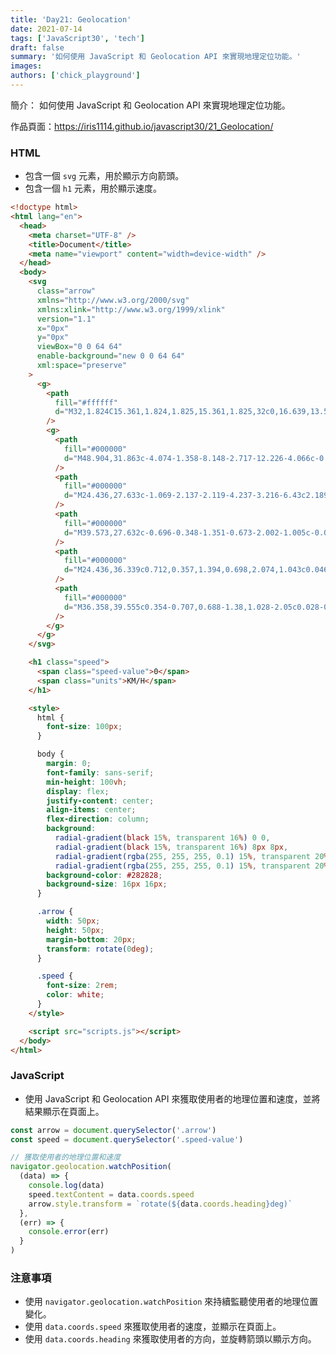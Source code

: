 ```yaml
---
title: 'Day21: Geolocation'
date: 2021-07-14
tags: ['JavaScript30', 'tech']
draft: false
summary: '如何使用 JavaScript 和 Geolocation API 來實現地理定位功能。'
images:
authors: ['chick_playground']
---
```


簡介： 如何使用 JavaScript 和 Geolocation API 來實現地理定位功能。

作品頁面：https://iris1114.github.io/javascript30/21_Geolocation/

### HTML

- 包含一個 `svg` 元素，用於顯示方向箭頭。
- 包含一個 `h1` 元素，用於顯示速度。

```html
<!doctype html>
<html lang="en">
  <head>
    <meta charset="UTF-8" />
    <title>Document</title>
    <meta name="viewport" content="width=device-width" />
  </head>
  <body>
    <svg
      class="arrow"
      xmlns="http://www.w3.org/2000/svg"
      xmlns:xlink="http://www.w3.org/1999/xlink"
      version="1.1"
      x="0px"
      y="0px"
      viewBox="0 0 64 64"
      enable-background="new 0 0 64 64"
      xml:space="preserve"
    >
      <g>
        <path
          fill="#ffffff"
          d="M32,1.824C15.361,1.824,1.825,15.361,1.825,32c0,16.639,13.537,30.176,30.175,30.176S62.175,48.639,62.175,32C62.175,15.361,48.639,1.824,32,1.824z M29.715,3.988h1.12l2.333,3.807V3.988h1.069v5.701h-1.155l-2.298-3.718v3.718h-1.069V3.988z M9.323,33.917H8.102l-1.136-4.262l-1.132,4.262H4.587l-1.361-5.701h1.178l0.859,3.916l1.042-3.916h1.369l0.999,3.982l0.875-3.982h1.159L9.323,33.917z M33.995,59.828c-0.181,0.285-0.438,0.497-0.77,0.636c-0.332,0.139-0.745,0.208-1.241,0.208c-0.721,0-1.274-0.167-1.661-0.5c-0.386-0.333-0.617-0.819-0.692-1.456l1.12-0.109c0.067,0.376,0.204,0.652,0.41,0.828c0.206,0.176,0.484,0.264,0.834,0.264c0.371,0,0.65-0.078,0.838-0.235c0.188-0.157,0.282-0.34,0.282-0.55c0-0.135-0.04-0.25-0.119-0.344c-0.079-0.095-0.217-0.177-0.414-0.247c-0.135-0.047-0.442-0.13-0.922-0.249c-0.617-0.153-1.05-0.341-1.299-0.564c-0.35-0.314-0.525-0.696-0.525-1.147c0-0.29,0.082-0.562,0.247-0.815c0.165-0.253,0.402-0.445,0.712-0.577c0.31-0.132,0.684-0.198,1.122-0.198c0.716,0,1.254,0.157,1.616,0.471c0.362,0.314,0.552,0.733,0.57,1.256l-1.151,0.051c-0.049-0.293-0.155-0.504-0.317-0.632c-0.162-0.128-0.405-0.193-0.729-0.193c-0.334,0-0.596,0.069-0.786,0.206c-0.122,0.088-0.183,0.206-0.183,0.354c0,0.135,0.057,0.25,0.171,0.346c0.145,0.122,0.498,0.249,1.058,0.381c0.56,0.132,0.974,0.269,1.243,0.41c0.268,0.141,0.478,0.334,0.63,0.58c0.152,0.245,0.227,0.548,0.227,0.908C34.267,59.237,34.176,59.543,33.995,59.828z M32,52.795c-11.466,0-20.795-9.329-20.795-20.795c0-11.466,9.329-20.795,20.795-20.795S52.795,20.534,52.795,32C52.795,43.466,43.466,52.795,32,52.795z M55.014,33.917v-5.701h4.227v0.965h-3.076v1.264h2.862v0.96h-2.862v1.552h3.185v0.961H55.014z"
        />
        <g>
          <path
            fill="#000000"
            d="M48.904,31.863c-4.074-1.358-8.148-2.717-12.226-4.066c-0.265-0.087-0.399-0.223-0.486-0.486c-1.349-4.077-2.708-8.151-4.066-12.226c-0.029-0.087-0.074-0.169-0.132-0.3c-0.054,0.152-0.09,0.245-0.122,0.34c-1.352,4.053-2.707,8.104-4.048,12.161c-0.096,0.292-0.246,0.428-0.532,0.522c-4.056,1.342-8.108,2.696-12.16,4.049c-0.097,0.032-0.189,0.074-0.344,0.137c0.172,0.06,0.267,0.093,0.362,0.125c4.074,1.358,8.148,2.717,12.224,4.072c0.204,0.068,0.337,0.158,0.412,0.386c1.243,3.757,2.498,7.511,3.75,11.265c0.144,0.432,0.291,0.862,0.463,1.373c0.068-0.185,0.108-0.285,0.142-0.386c1.349-4.042,2.701-8.083,4.04-12.128c0.094-0.284,0.231-0.438,0.523-0.534c4.056-1.341,8.108-2.696,12.161-4.048c0.099-0.033,0.195-0.076,0.347-0.137C49.067,31.925,48.987,31.891,48.904,31.863z M37.475,32.038c-1.316,0.439-2.631,0.879-3.947,1.314c-0.095,0.031-0.139,0.081-0.17,0.173c-0.434,1.313-0.873,2.625-1.311,3.937c-0.012,0.033-0.024,0.066-0.046,0.126c-0.056-0.166-0.104-0.306-0.15-0.446c-0.407-1.219-0.814-2.437-1.218-3.657c-0.025-0.074-0.068-0.104-0.134-0.125c-1.323-0.44-2.646-0.881-3.968-1.322c-0.031-0.01-0.062-0.022-0.118-0.041c0.05-0.02,0.081-0.034,0.112-0.045c1.315-0.439,2.631-0.879,3.947-1.314c0.093-0.03,0.142-0.075,0.173-0.17c0.435-1.316,0.875-2.632,1.314-3.947c0.01-0.031,0.022-0.062,0.039-0.11c0.019,0.042,0.033,0.069,0.043,0.097c0.441,1.323,0.882,2.645,1.321,3.969c0.028,0.085,0.072,0.129,0.158,0.158c1.324,0.438,2.646,0.879,3.969,1.32c0.027,0.009,0.053,0.02,0.1,0.038C37.538,32.013,37.507,32.027,37.475,32.038z"
          />
          <path
            fill="#000000"
            d="M24.436,27.633c-1.069-2.137-2.119-4.237-3.216-6.43c2.189,1.094,4.292,2.145,6.433,3.216c-0.359,0.713-0.706,1.404-1.057,2.091c-0.023,0.045-0.078,0.082-0.127,0.106C25.807,26.949,25.143,27.28,24.436,27.633z"
          />
          <path
            fill="#000000"
            d="M39.573,27.632c-0.696-0.348-1.351-0.673-2.002-1.005c-0.076-0.038-0.155-0.104-0.193-0.177c-0.338-0.661-0.666-1.326-1.019-2.033c2.121-1.061,4.228-2.115,6.43-3.217C41.69,23.399,40.635,25.509,39.573,27.632z"
          />
          <path
            fill="#000000"
            d="M24.436,36.339c0.712,0.357,1.394,0.698,2.074,1.043c0.046,0.024,0.088,0.073,0.113,0.121c0.339,0.671,0.674,1.345,1.028,2.051c-2.126,1.063-4.232,2.117-6.43,3.216C22.317,40.577,23.37,38.472,24.436,36.339z"
          />
          <path
            fill="#000000"
            d="M36.358,39.555c0.354-0.707,0.688-1.38,1.028-2.05c0.028-0.056,0.084-0.111,0.14-0.139c0.67-0.339,1.343-0.674,2.047-1.026c1.066,2.131,2.118,4.235,3.215,6.43C40.601,41.676,38.503,40.628,36.358,39.555z"
          />
        </g>
      </g>
    </svg>

    <h1 class="speed">
      <span class="speed-value">0</span>
      <span class="units">KM/H</span>
    </h1>

    <style>
      html {
        font-size: 100px;
      }

      body {
        margin: 0;
        font-family: sans-serif;
        min-height: 100vh;
        display: flex;
        justify-content: center;
        align-items: center;
        flex-direction: column;
        background:
          radial-gradient(black 15%, transparent 16%) 0 0,
          radial-gradient(black 15%, transparent 16%) 8px 8px,
          radial-gradient(rgba(255, 255, 255, 0.1) 15%, transparent 20%) 0 1px,
          radial-gradient(rgba(255, 255, 255, 0.1) 15%, transparent 20%) 8px 9px;
        background-color: #282828;
        background-size: 16px 16px;
      }

      .arrow {
        width: 50px;
        height: 50px;
        margin-bottom: 20px;
        transform: rotate(0deg);
      }

      .speed {
        font-size: 2rem;
        color: white;
      }
    </style>

    <script src="scripts.js"></script>
  </body>
</html>
```

### JavaScript

- 使用 JavaScript 和 Geolocation API 來獲取使用者的地理位置和速度，並將結果顯示在頁面上。

```javascript
const arrow = document.querySelector('.arrow')
const speed = document.querySelector('.speed-value')

// 獲取使用者的地理位置和速度
navigator.geolocation.watchPosition(
  (data) => {
    console.log(data)
    speed.textContent = data.coords.speed
    arrow.style.transform = `rotate(${data.coords.heading}deg)`
  },
  (err) => {
    console.error(err)
  }
)
```

### 注意事項

- 使用 `navigator.geolocation.watchPosition` 來持續監聽使用者的地理位置變化。
- 使用 `data.coords.speed` 來獲取使用者的速度，並顯示在頁面上。
- 使用 `data.coords.heading` 來獲取使用者的方向，並旋轉箭頭以顯示方向。
